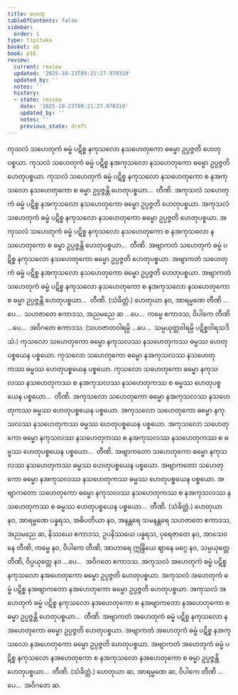 ```yaml
---
title: ဟေတု
tableOfContents: false
sidebar:
  order: 1
type: tipitaka
basket: ab
book: p16
review:
  current: review
  updated: '2025-10-23T09:21:27.970319'
  updated_by: ''
  notes: ''
  history:
  - state: review
    date: '2025-10-23T09:21:27.970319'
    updated_by: ''
    notes: ''
    previous_state: draft
---
```



<ReviewStatus review={frontmatter.review} showDetails={true} />

<HypothesisAnnotation frontmatter={frontmatter} />

<DynamicBreadcrumb />

<Division number="6" book="p16" e="ch" v="40" p="247">

<Paragraph number="16" book="p16">
ကုသလံ သဟေတုကံ ဓမ္မံ ပဋိစ္စ နကုသလော နသဟေတုကော ဓမ္မော ဥပ္ပဇ္ဇတိ ဟေတုပစ္စယာ. ကုသလံ သဟေတုကံ ဓမ္မံ ပဋိစ္စ နအကုသလော နသဟေတုကော ဓမ္မော ဥပ္ပဇ္ဇတိ ဟေတုပစ္စယာ. ကုသလံ သဟေတုကံ ဓမ္မံ ပဋိစ္စ နကုသလော နသဟေတုကော စ နအကုသလော နသဟေတုကော စ ဓမ္မာ ဥပ္ပဇ္ဇန္တိ ဟေတုပစ္စယာ…  တီဏိ.
</Paragraph>

<Paragraph number="17" book="p16">
အကုသလံ သဟေတုကံ ဓမ္မံ ပဋိစ္စ နအကုသလော နသဟေတုကော ဓမ္မော ဥပ္ပဇ္ဇတိ ဟေတုပစ္စယာ. အကုသလံ သဟေတုကံ ဓမ္မံ ပဋိစ္စ နကုသလော နသဟေတုကော ဓမ္မော ဥပ္ပဇ္ဇတိ ဟေတုပစ္စယာ. အကုသလံ သဟေတုကံ ဓမ္မံ ပဋိစ္စ နကုသလော နသဟေတုကော စ နအကုသလော နသဟေတုကော စ ဓမ္မာ ဥပ္ပဇ္ဇန္တိ ဟေတုပစ္စယာ…  တီဏိ.
</Paragraph>

<Paragraph number="18" book="p16">
အဗျာကတံ သဟေတုကံ ဓမ္မံ ပဋိစ္စ နကုသလော နသဟေတုကော ဓမ္မော ဥပ္ပဇ္ဇတိ ဟေတုပစ္စယာ. အဗျာကတံ သဟေတုကံ ဓမ္မံ ပဋိစ္စ နအကုသလော နသဟေတုကော ဓမ္မော ဥပ္ပဇ္ဇတိ ဟေတုပစ္စယာ. အဗျာကတံ သဟေတုကံ ဓမ္မံ ပဋိစ္စ နကုသလော နသဟေတုကော စ နအကုသလော နသဟေတုကော စ ဓမ္မာ ဥပ္ပဇ္ဇန္တိ ဟေတုပစ္စယာ…  တီဏိ. (သံခိတ္တံ.)
</Paragraph>

<Paragraph number="19" book="p16">
ဟေတုယာ နဝ, အာရမ္မဏေ တီဏိ …ပေ…  သဟဇာတေ ဧကာဒသ, အညမညေ ဆ …ပေ…  ကမ္မေ ဧကာဒသ, ဝိပါကေ တီဏိ …ပေ…  အဝိဂတေ ဧကာဒသ. (သဟဇာတဝါရမ္ပိ …ပေ…  သမ္ပယုတ္တဝါရမ္ပိ ပဋိစ္စဝါရသဒိသံ.)
</Paragraph>

</Division>
<Division number="7" book="p16" e="ch" v="40" p="247">

<Paragraph number="20" book="p16">
ကုသလော သဟေတုကော ဓမ္မော နကုသလဿ နသဟေတုကဿ ဓမ္မဿ ဟေတုပစ္စယေန ပစ္စယော. ကုသလော သဟေတုကော ဓမ္မော နအကုသလဿ နသဟေတုကဿ ဓမ္မဿ ဟေတုပစ္စယေန ပစ္စယော. ကုသလော သဟေတုကော ဓမ္မော နကုသလဿ နသဟေတုကဿ စ နအကုသလဿ နသဟေတုကဿ စ ဓမ္မဿ ဟေတုပစ္စယေန ပစ္စယော…  တီဏိ.
</Paragraph>

<Paragraph number="21" book="p16">
အကုသလော သဟေတုကော ဓမ္မော နအကုသလဿ နသဟေတုကဿ ဓမ္မဿ ဟေတုပစ္စယေန ပစ္စယော. အကုသလော သဟေတုကော ဓမ္မော နကုသလဿ နသဟေတုကဿ ဓမ္မဿ ဟေတုပစ္စယေန ပစ္စယော. အကုသလော သဟေတုကော ဓမ္မော နကုသလဿ နသဟေတုကဿ စ နအကုသလဿ နသဟေတုကဿ စ ဓမ္မဿ ဟေတုပစ္စယေန ပစ္စယော…  တီဏိ.
</Paragraph>

<Paragraph number="22" book="p16">
အဗျာကတော သဟေတုကော ဓမ္မော နကုသလဿ နသဟေတုကဿ ဓမ္မဿ ဟေတုပစ္စယေန ပစ္စယော. အဗျာကတော သဟေတုကော ဓမ္မော နအကုသလဿ နသဟေတုကဿ ဓမ္မဿ ဟေတုပစ္စယေန ပစ္စယော. အဗျာကတော သဟေတုကော ဓမ္မော နကုသလဿ နသဟေတုကဿ စ နအကုသလဿ နသဟေတုကဿ စ ဓမ္မဿ ဟေတုပစ္စယေန ပစ္စယော…  တီဏိ. (သံခိတ္တံ.)
</Paragraph>

</Division>
<Division number="8" book="p16" e="ch" v="40" p="248">

<Paragraph number="23" book="p16">
ဟေတုယာ နဝ, အာရမ္မဏေ ပန္နရသ, အဓိပတိယာ နဝ, အနန္တရေ သမနန္တရေ သဟဇာတေ ဧကာဒသ, အညမညေ ဆ, နိဿယေ ဧကာဒသ, ဥပနိဿယေ ပန္နရသ, ပုရေဇာတေ နဝ, အာသေဝနေ တီဏိ, ကမ္မေ နဝ, ဝိပါကေ တီဏိ, အာဟာရေ ဣန္ဒြိယေ ဈာနေ မဂ္ဂေ နဝ, သမ္ပယုတ္တေ တီဏိ, ဝိပ္ပယုတ္တေ နဝ …ပေ…  အဝိဂတေ ဧကာဒသ.
</Paragraph>

</Division>
<Division number="9" book="p16" e="ch" v="40" p="248">

<Paragraph number="24" book="p16">
အကုသလံ အဟေတုကံ ဓမ္မံ ပဋိစ္စ နကုသလော နအဟေတုကော ဓမ္မော ဥပ္ပဇ္ဇတိ ဟေတုပစ္စယာ. အကုသလံ အဟေတုကံ ဓမ္မံ ပဋိစ္စ နအဗျာကတော နအဟေတုကော ဓမ္မော ဥပ္ပဇ္ဇတိ ဟေတုပစ္စယာ. အကုသလံ အဟေတုကံ ဓမ္မံ ပဋိစ္စ နကုသလော နအဟေတုကော စ နအဗျာကတော နအဟေတုကော စ ဓမ္မာ ဥပ္ပဇ္ဇန္တိ ဟေတုပစ္စယာ…  တီဏိ.
</Paragraph>

<Paragraph number="25" book="p16">
အဗျာကတံ အဟေတုကံ ဓမ္မံ ပဋိစ္စ နကုသလော နအဟေတုကော ဓမ္မော ဥပ္ပဇ္ဇတိ ဟေတုပစ္စယာ. အဗျာကတံ အဟေတုကံ ဓမ္မံ ပဋိစ္စ နအကုသလော နအဟေတုကော ဓမ္မော ဥပ္ပဇ္ဇတိ ဟေတုပစ္စယာ. အဗျာကတံ အဟေတုကံ ဓမ္မံ ပဋိစ္စ နကုသလော နအဟေတုကော စ နအကုသလော နအဟေတုကော စ ဓမ္မာ ဥပ္ပဇ္ဇန္တိ ဟေတုပစ္စယာ…  တီဏိ. (သံခိတ္တံ.)
</Paragraph>

<Paragraph number="26" book="p16">
ဟေတုယာ ဆ, အာရမ္မဏေ ဆ, ဝိပါကေ တီဏိ …ပေ…  အဝိဂတေ ဆ.
</Paragraph>
</Division>
